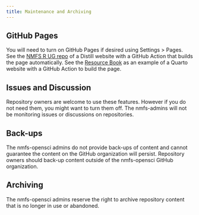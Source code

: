 ```yaml
---
title: Maintenance and Archiving
---
```


## GitHub Pages

You will need to turn on GitHub Pages if desired using Settings > Pages.  See the [NMFS R UG repo](https://github.com/nmfs-opensci/NMFS-R-UG) of a Distill website with
a GitHub Action that builds the page automatically. See the [Resource Book](https://github.com/nmfs-opensci/ResourceBook) as an example of a Quarto website with a GitHub Action to build the page.

## Issues and Discussion

Repository owners are welcome to use these features. However if you do not need them, you might want to turn them off. The nmfs-admins will not be monitoring issues or discussions on repositories.

## Back-ups

The nmfs-opensci admins do not provide back-ups of content and cannot guarantee the content on the GitHub organization will persist.
Repository owners should back-up content outside of the nmfs-opensci GitHub organization.

## Archiving

The nmfs-opensci admins reserve the right to archive repository content that is no longer in use or abandoned.

